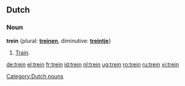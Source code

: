 ==Dutch==
===Noun===
'''trein''' {{m}} {plural: '''[[treinen]]''', diminutive: '''[[treintje]]'''}
#[[train|Train]].

[[Category:Dutch nouns]]

[[de:trein]]
[[el:trein]]
[[fr:trein]]
[[id:trein]]
[[nl:trein]]
[[ug:trein]]
[[ro:trein]]
[[ru:trein]]
[[vi:trein]]